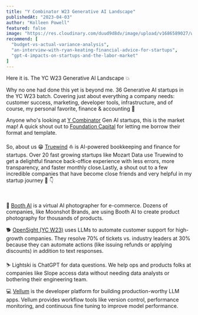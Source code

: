 ```yaml
---
title: "Y Combinator W23 Generative AI Landscape"
publishedAt: "2023-04-03"
author: "Kolleen Powell"
featured: false
image: "https://res.cloudinary.com/duud9d8dv/image/upload/v1686589027/web-app-clones/truewind.ai/y-combinator-w23_cbtunt.png"
recommend: [
  "budget-vs-actual-variance-analysis",
  "an-interview-with-ryan-keating-financial-advice-for-startups",
  "gpt-4-impacts-on-startups-and-the-labor-market"
]
---
```


Here it is. The YC W23 Generative AI Landscape 💥

Why no one had done this yet is beyond me. 36 Generative AI startups in the YC W23 batch. Covering just about everything a company needs: customer success, marketing, developer tools, infrastructure, and of course, my personal favorite, finance & accounting 🥸

Anyone who's looking at <a href="https://www.linkedin.com/school/y-combinator/" target="_blank">Y Combinator</a> Gen AI startups, this is the market map! A quick shout out to <a href="https://www.linkedin.com/company/foundation-capital/" target="_blank">Foundation Capital</a> for letting me borrow their format and template.

So, about us 😁 <a href="https://www.linkedin.com/company/truewindai/" target="_blank">Truewind</a> ⛵️ is AI-powered bookkeeping and finance for startups. Over 20 fast growing startups like Mozart Data use Truewind to get a delightful finance back-office experience with less errors, more transparency, and faster monthly close.Lastly, a shout out to a few incredible companies that have become close friends and very helpful in my startup journey 💛 👇

‍

🎨 <a href="https://www.linkedin.com/company/booth-ai/" target="_blank">Booth AI</a> is a virtual AI photographer for e-commerce. Dozens of companies, like Moonshot Brands, are using Booth AI to create product photography for thousands of products.

🐕 <a href="https://www.linkedin.com/company/opensightai/" target="_blank">OpenSight (YC W23)</a> uses LLMs to automate customer support for high-growth companies. They resolve 70% of tickets vs. industry leaders at 30% because they can automate actions (like issuing refunds or applying discounts) in addition to text responses.

⛷ Lightski is ChatGPT for data questions. We help ops and products folks at companies like Slope access data without needing data analysts or bothering their engineering team.

💻 <a href="https://www.linkedin.com/company/vellumai/" target="_blank">Vellum</a> is the developer platform for building production-worthy LLM apps. Vellum provides workflow tools like version control, performance monitoring, and continuous fine tuning to improve model performance.